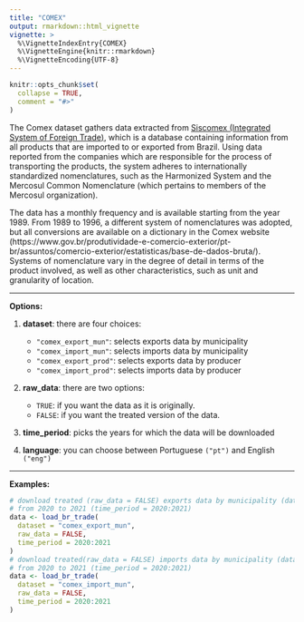 ```yaml
---
title: "COMEX"
output: rmarkdown::html_vignette
vignette: >
  %\VignetteIndexEntry{COMEX}
  %\VignetteEngine{knitr::rmarkdown}
  %\VignetteEncoding{UTF-8}
---
```


```r
knitr::opts_chunk$set(
  collapse = TRUE,
  comment = "#>"
)
```

The Comex dataset gathers data extracted from [Siscomex (Integrated System of Foreign Trade)](https://www.gov.br/produtividade-e-comercio-exterior/pt-br/assuntos/comercio-exterior/estatisticas/base-de-dados-bruta/), which is a database containing information from all products that are imported to or exported from Brazil. Using data reported from the companies which are responsible for the process of transporting the products, the system adheres to internationally standardized nomenclatures, such as the Harmonized System and the Mercosul Common Nomenclature (which pertains to members of the Mercosul organization). 

The data has a monthly frequency and is available starting from the year 1989. From 1989 to 1996, a different system of nomenclatures was adopted, but all conversions are available on a dictionary in the Comex website (https://www.gov.br/produtividade-e-comercio-exterior/pt-br/assuntos/comercio-exterior/estatisticas/base-de-dados-bruta/). Systems of nomenclature vary in the degree of detail in terms of the product involved, as well as other characteristics, such as unit and granularity of location. 

***
**Options:**

  1. **dataset**: there are four choices:
      * `"comex_export_mun"`: selects exports data by municipality
      * `"comex_import_mun"`: selects imports data by municipality
      * `"comex_export_prod"`: selects exports data by producer
      * `"comex_import_prod"`: selects imports data by producer

  2. **raw_data**: there are two options:
      * `TRUE`: if you want the data as it is originally.
      * `FALSE`: if you want the treated version of the data. 
  
  3. **time_period**: picks the years for which the data will be downloaded

  4. **language**: you can choose between Portuguese `("pt")` and English `("eng")`
  
***

**Examples:**

```r
# download treated (raw_data = FALSE) exports data by municipality (dataset = "comex_export_mun")
# from 2020 to 2021 (time_period = 2020:2021)
data <- load_br_trade(
  dataset = "comex_export_mun",
  raw_data = FALSE,
  time_period = 2020:2021
)
# download treated(raw_data = FALSE) imports data by municipality (dataset = "comex_import_mun")
# from 2020 to 2021 (time_period = 2020:2021)
data <- load_br_trade(
  dataset = "comex_import_mun",
  raw_data = FALSE,
  time_period = 2020:2021
)
```

